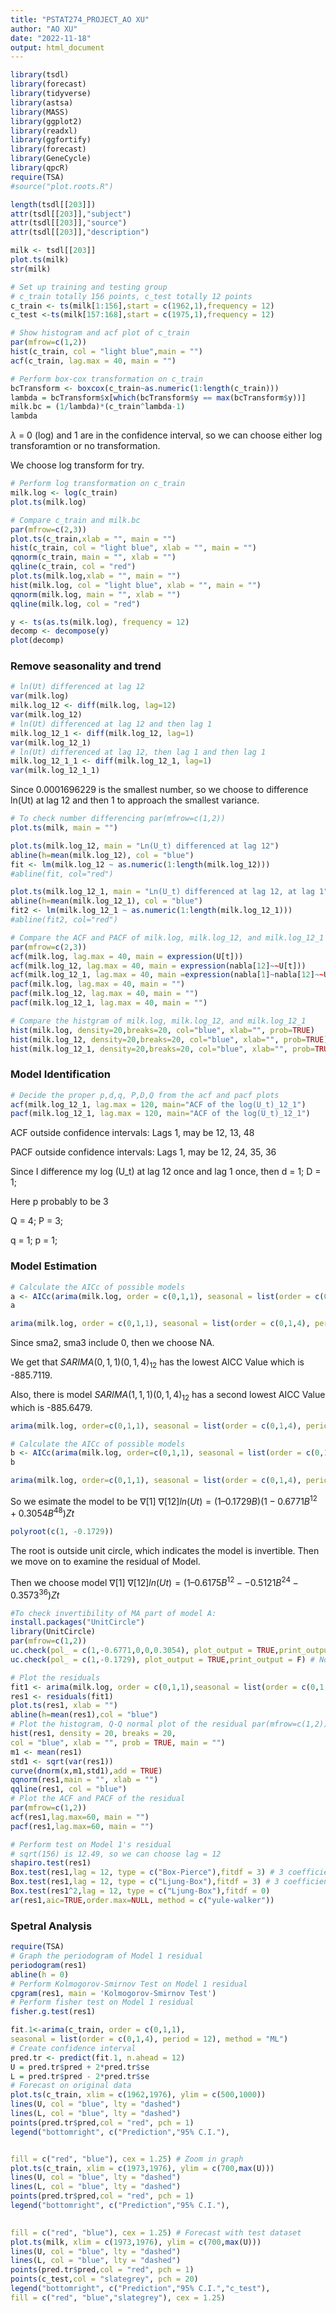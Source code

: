 ```yaml
---
title: "PSTAT274_PROJECT_AO XU"
author: "AO XU"
date: "2022-11-18"
output: html_document
---
```

```r
library(tsdl) 
library(forecast) 
library(tidyverse) 
library(astsa)
library(MASS) 
library(ggplot2) 
library(readxl)
library(ggfortify) 
library(forecast) 
library(GeneCycle) 
library(qpcR) 
require(TSA) 
#source("plot.roots.R")
```
```r
length(tsdl[[203]])
attr(tsdl[[203]],"subject")
attr(tsdl[[203]],"source")
attr(tsdl[[203]],"description")
```

```r
milk <- tsdl[[203]]
plot.ts(milk)
str(milk)
```
```r
# Set up training and testing group
# c_train totally 156 points, c_test totally 12 points
c_train <- ts(milk[1:156],start = c(1962,1),frequency = 12)
c_test <-ts(milk[157:168],start = c(1975,1),frequency = 12)

# Show histogram and acf plot of c_train
par(mfrow=c(1,2))
hist(c_train, col = "light blue",main = "")
acf(c_train, lag.max = 40, main = "")
```
```r
# Perform box-cox transformation on c_train
bcTransform <- boxcox(c_train~as.numeric(1:length(c_train))) 
lambda = bcTransform$x[which(bcTransform$y == max(bcTransform$y))] 
milk.bc = (1/lambda)*(c_train^lambda-1)
lambda
```
$\lambda$ = 0 (log) and 1 are in the confidence interval, so we can choose either log transforamtion or no transformation.

We choose log transform for try.

```r
# Perform log transformation on c_train
milk.log <- log(c_train) 
plot.ts(milk.log)
```
```r
# Compare c_train and milk.bc
par(mfrow=c(2,3))
plot.ts(c_train,xlab = "", main = "")
hist(c_train, col = "light blue", xlab = "", main = "")
qqnorm(c_train, main = "", xlab = "")
qqline(c_train, col = "red")
plot.ts(milk.log,xlab = "", main = "")
hist(milk.log, col = "light blue", xlab = "", main = "") 
qqnorm(milk.log, main = "", xlab = "")
qqline(milk.log, col = "red")
```
```r
y <- ts(as.ts(milk.log), frequency = 12)
decomp <- decompose(y)
plot(decomp)
```

### Remove seasonality and trend
```r
# ln(Ut) differenced at lag 12
var(milk.log)
milk.log_12 <- diff(milk.log, lag=12)
var(milk.log_12)
# ln(Ut) differenced at lag 12 and then lag 1
milk.log_12_1 <- diff(milk.log_12, lag=1)
var(milk.log_12_1)
# ln(Ut) differenced at lag 12, then lag 1 and then lag 1
milk.log_12_1_1 <- diff(milk.log_12_1, lag=1)
var(milk.log_12_1_1)
```
Since 0.0001696229 is the smallest number, so we choose to difference ln(Ut) at lag 12 and then 1 to approach the smallest variance.

```r
# To check number differencing par(mfrow=c(1,2))
plot.ts(milk, main = "")

plot.ts(milk.log_12, main = "Ln(U_t) differenced at lag 12")
abline(h=mean(milk.log_12), col = "blue")
fit <- lm(milk.log_12 ~ as.numeric(1:length(milk.log_12))) 
#abline(fit, col="red")

plot.ts(milk.log_12_1, main = "Ln(U_t) differenced at lag 12, at lag 1")
abline(h=mean(milk.log_12_1), col = "blue")
fit2 <- lm(milk.log_12_1 ~ as.numeric(1:length(milk.log_12_1))) 
#abline(fit2, col="red")
```
```r
# Compare the ACF and PACF of milk.log, milk.log_12, and milk.log_12_1
par(mfrow=c(2,3))
acf(milk.log, lag.max = 40, main = expression(U[t]))
acf(milk.log_12, lag.max = 40, main = expression(nabla[12]~~U[t])) 
acf(milk.log_12_1, lag.max = 40, main =expression(nabla[1]~nabla[12]~~U[t]))
pacf(milk.log, lag.max = 40, main = "")
pacf(milk.log_12, lag.max = 40, main = "")
pacf(milk.log_12_1, lag.max = 40, main = "")
```
```r
# Compare the histgram of milk.log, milk.log_12, and milk.log_12_1
hist(milk.log, density=20,breaks=20, col="blue", xlab="", prob=TRUE)
hist(milk.log_12, density=20,breaks=20, col="blue", xlab="", prob=TRUE)
hist(milk.log_12_1, density=20,breaks=20, col="blue", xlab="", prob=TRUE)
```
### Model Identification
```r
# Decide the proper p,d,q, P,D,Q from the acf and pacf plots
acf(milk.log_12_1, lag.max = 120, main="ACF of the log(U_t)_12_1") 
pacf(milk.log_12_1, lag.max = 120, main="ACF of the log(U_t)_12_1")
```
ACF outside confidence intervals: Lags 1, may be 12, 13, 48

PACF outside confidence intervals: Lags 1, may be 12, 24, 35, 36

Since I difference my log (U_t) at lag 12 once and lag 1 once, then d = 1; D = 1; 

Here p probably to be 3

Q = 4; P = 3; 

q = 1; p = 1; 

### Model Estimation


```r
# Calculate the AICc of possible models
a <- AICc(arima(milk.log, order = c(0,1,1), seasonal = list(order = c(0,1,4), period = 12),method = "ML"))
a
```

```r
arima(milk.log, order = c(0,1,1), seasonal = list(order = c(0,1,4), period = 12),method = "ML")
```
Since sma2, sma3 include 0, then we choose NA.

We get that $SARIMA(0,1,1)(0,1,4)_12$ has the lowest AICC Value which is -885.7119.

Also, there is model $SARIMA(1,1,1)(0,1,4)_12$ has a second lowest AICC Value which is -885.6479.

```r
arima(milk.log, order=c(0,1,1), seasonal = list(order = c(0,1,4), period = 12), fixed = c(NA,NA,0,0,NA), method="ML")
```
```r
# Calculate the AICc of possible models
b <- AICc(arima(milk.log, order=c(0,1,1), seasonal = list(order = c(0,1,4), period = 12), fixed = c(NA,NA,0,0,NA), method="ML"))
b
```
```r
arima(milk.log, order=c(0,1,1), seasonal = list(order = c(0,1,4), period = 12), fixed = c(NA,NA,0,0,NA), method="ML")
```
So we esimate the model to be 
$\nabla[1]~\nabla[12] ln (Ut) = (1–0.1729B) (1-0.6771B^{12}+0.3054B^{48}) Zt$
```r
polyroot(c(1, -0.1729))
```
The root is outside unit circle, which indicates the model is invertible.
Then we move on to examine the residual of Model.

Then we choose model $\nabla[1]~\nabla[12] ln (Ut)=(1–0.6175 B^{12}--0.5121B^{24}-0.3573^{36})Zt$

```r
#To check invertibility of MA part of model A:
install.packages("UnitCircle")
library(UnitCircle)
par(mfrow=c(1,2))
uc.check(pol_ = c(1,-0.6771,0,0,0.3054), plot_output = TRUE,print_output = F) # Seasonal MA Part 
uc.check(pol_ = c(1,-0.1729), plot_output = TRUE,print_output = F) # Non-Seasonal MA Part
```

```r
# Plot the residuals
fit1 <- arima(milk.log, order = c(0,1,1),seasonal = list(order = c(0,1,4), period = 12), method = "ML")
res1 <- residuals(fit1)
plot.ts(res1, xlab = "")
abline(h=mean(res1),col = "blue")
# Plot the histogram, Q-Q normal plot of the residual par(mfrow=c(1,2))
hist(res1, density = 20, breaks = 20,
col = "blue", xlab = "", prob = TRUE, main = "") 
m1 <- mean(res1)
std1 <- sqrt(var(res1)) 
curve(dnorm(x,m1,std1),add = TRUE) 
qqnorm(res1,main = "", xlab = "") 
qqline(res1, col = "blue")
# Plot the ACF and PACF of the residual
par(mfrow=c(1,2)) 
acf(res1,lag.max=60, main = "") 
pacf(res1,lag.max=60, main = "")
```
```r
# Perform test on Model 1's residual
# sqrt(156) is 12.49, so we can choose lag = 12
shapiro.test(res1)
Box.test(res1,lag = 12, type = c("Box-Pierce"),fitdf = 3) # 3 coefficients
Box.test(res1,lag = 12, type = c("Ljung-Box"),fitdf = 3) # 3 coefficients
Box.test(res1^2,lag = 12, type = c("Ljung-Box"),fitdf = 0) 
ar(res1,aic=TRUE,order.max=NULL, method = c("yule-walker"))
```

### Spetral Analysis
```r
require(TSA)
# Graph the periodogram of Model 1 residual 
periodogram(res1)
abline(h = 0)
# Perform Kolmogorov-Smirnov Test on Model 1 residual
cpgram(res1, main = 'Kolmogorov-Smirnov Test') 
# Perform fisher test on Model 1 residual
fisher.g.test(res1)
```

```r
fit.1<-arima(c_train, order = c(0,1,1),
seasonal = list(order = c(0,1,4), period = 12), method = "ML")
# Create confidence interval
pred.tr <- predict(fit.1, n.ahead = 12)
U = pred.tr$pred + 2*pred.tr$se
L = pred.tr$pred - 2*pred.tr$se
# Forecast on original data
plot.ts(c_train, xlim = c(1962,1976), ylim = c(500,1000)) 
lines(U, col = "blue", lty = "dashed")
lines(L, col = "blue", lty = "dashed") 
points(pred.tr$pred,col = "red", pch = 1) 
legend("bottomright", c("Prediction","95% C.I."),


fill = c("red", "blue"), cex = 1.25) # Zoom in graph
plot.ts(c_train, xlim = c(1973,1976), ylim = c(700,max(U)))
lines(U, col = "blue", lty = "dashed")
lines(L, col = "blue", lty = "dashed") 
points(pred.tr$pred,col = "red", pch = 1) 
legend("bottomright", c("Prediction","95% C.I."),

       
fill = c("red", "blue"), cex = 1.25) # Forecast with test dataset
plot.ts(milk, xlim = c(1973,1976), ylim = c(700,max(U))) 
lines(U, col = "blue", lty = "dashed")
lines(L, col = "blue", lty = "dashed") 
points(pred.tr$pred,col = "red", pch = 1)
points(c_test,col = "slategrey", pch = 20) 
legend("bottomright", c("Prediction","95% C.I.","c_test"),
fill = c("red", "blue","slategrey"), cex = 1.25)
```






